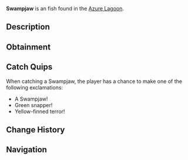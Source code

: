 {{FishInfobox
|image          = Swampjaw.png
|rarity         = Unusual
|sea            = Second Sea
|location       = [[Azure Lagoon]]
|sublocation    = 
|sources        = Fishing Rod
|radar_location = 
|prog_speed     = -32
|xp             = 95
|weather        = Rain
|time           = Night
|season         = Autumn
|bait           = Insect
|base_weight    = 120
|base_value     = 200
|weight_range   = 72
|base_chance    = 75
|base_resil     = 28
}}
'''Swampjaw''' is an {{Rarity|Unusual}} fish found in the [[Azure Lagoon]].

== Description ==
{{Description|A long, dark green fish with yellow fins, its jaws snapping in the swamp.|Bestiary Entry}}

== Obtainment ==
{{Description|It lurks where the rain feeds the gloom.|Bestiary Hint}}
{{Fish Availability|
Azure Lagoon
|top_rods      = 
Free Spirit Rod\271861.19\163175.16;
Leviathan's Fang Rod\248811.55\229470.93;
Trident Rod\240989.28\230843.05;
Azure Of Lagoon\212990.66\169834.2;
Astralhook Rod\178351.61\62320.11;
Fischer's Rod\134985.89\131075.04;
Plastic Rod\130194.82\130194.82;
Lucky Rod\129146.26\134449.03;
Firefly Rod\172725.87\177896.87;
Wildflower Rod\168456.16\169695.87;
Candy Cane Rod\115094.59\111121.76;
Blazebringer Rod\167925.27\153161.01;
Verdant Shear Rod\164428.52\153432.9;
No-Life Rod\164319.82\150988.7;
Seraphic Rod\141474.55\135518.14;
Ethereal Prism Rod\140396.9\120957.93;
Challenger's Rod\130932.35\119617.08;
Rod Of The Forgotten Fang\128247.13\122467.68;
Depthseeker Rod\124462.82\118692.37;
Rod Of The Exalted One\121830.26\113533.49;
Avalanche Rod\114476.9\109297.51;
Rod Of The Depths\113605.75\103969.25;
Volcanic Rod\111813.64\104304.51;
Zeus Rod\111640.51\104143.01;
Steady Rod\101166.32\97627.51
|recommended   = Free Spirit Rod
}}

== Catch Quips ==
When catching a Swampjaw, the player has a chance to make one of the following exclamations:
* A Swampjaw!
* Green snapper!
* Yellow-finned terror!

== Change History ==
{{Change History|{{subst:Current Version}}}}

== Navigation ==
{{Fish Navbox|Azure Lagoon}}